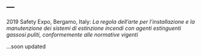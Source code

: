 ---
---

<link rel="stylesheet" href="styles.css" type="text/css">

2019 Safety Expo, Bergamo, Italy: *La regola dell’arte per l’installazione e la manutenzione dei sistemi di estinzione incendi con agenti estinguenti gassosi puliti, conformemente alle normative vigenti*

...soon updated

